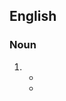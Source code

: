 ==English==

===Noun===
{{head|en|noun plural form}}

# {{plural of|combining form|lang=en}}
#* {{quote-book|lang=en|year=2007|last=Matthews|first=P. H.|authorlink=|chapter=combining form|title=The concise Oxford dictionary of linguistics|edition=2nd|location=Oxford [u.a.]|publisher=Oxford University Press|isbn=9780199202720|pages=63–64|pageurl=https://books.google.com/books?id=4JdI9_Jl_AsC&pg=PA63|passage=Common in English, where in some [[putative]] compounds, such as [[autocrat]] or [[technocrat]], both members would be '''combining forms'''.}}
#* {{seemoreCites|combining form|lang=en}}
